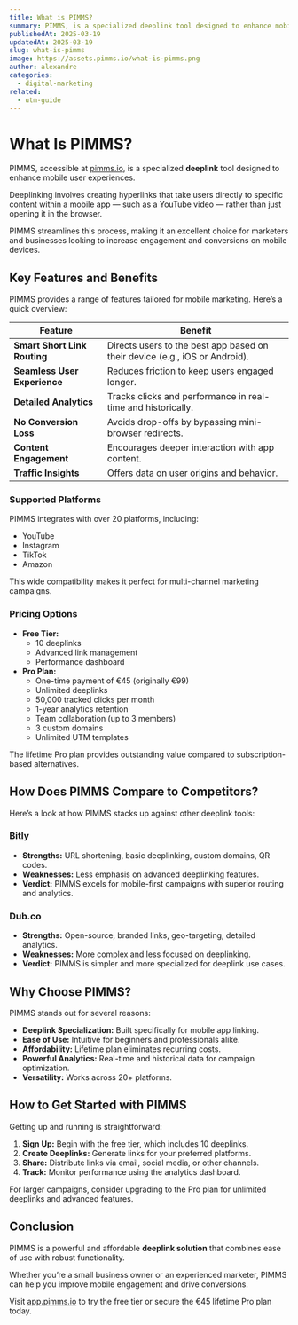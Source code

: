 ```yaml
---
title: What is PIMMS?
summary: PIMMS, is a specialized deeplink tool designed to enhance mobile user experiences.
publishedAt: 2025-03-19
updatedAt: 2025-03-19
slug: what-is-pimms
image: https://assets.pimms.io/what-is-pimms.png
author: alexandre
categories:
  - digital-marketing
related:
  - utm-guide
---
```


# What Is PIMMS?

PIMMS, accessible at [pimms.io](https://pimms.io), is a specialized **deeplink** tool designed to enhance mobile user experiences. 

Deeplinking involves creating hyperlinks that take users directly to specific content within a mobile app — such as a YouTube video — rather than just opening it in the browser. 

PIMMS streamlines this process, making it an excellent choice for marketers and businesses looking to increase engagement and conversions on mobile devices.

## Key Features and Benefits

PIMMS provides a range of features tailored for mobile marketing. Here’s a quick overview:

| **Feature**                  | **Benefit**                                                                 |
|------------------------------|-----------------------------------------------------------------------------|
| **Smart Short Link Routing** | Directs users to the best app based on their device (e.g., iOS or Android). |
| **Seamless User Experience** | Reduces friction to keep users engaged longer.                            |
| **Detailed Analytics**       | Tracks clicks and performance in real-time and historically.              |
| **No Conversion Loss**       | Avoids drop-offs by bypassing mini-browser redirects.                     |
| **Content Engagement**       | Encourages deeper interaction with app content.                           |
| **Traffic Insights**         | Offers data on user origins and behavior.                                 |

### Supported Platforms
PIMMS integrates with over 20 platforms, including:
- YouTube
- Instagram
- TikTok
- Amazon

This wide compatibility makes it perfect for multi-channel marketing campaigns.

### Pricing Options
- **Free Tier:**
  - 10 deeplinks
  - Advanced link management
  - Performance dashboard
- **Pro Plan:**
  - One-time payment of €45 (originally €99)
  - Unlimited deeplinks
  - 50,000 tracked clicks per month
  - 1-year analytics retention
  - Team collaboration (up to 3 members)
  - 3 custom domains
  - Unlimited UTM templates

The lifetime Pro plan provides outstanding value compared to subscription-based alternatives.

## How Does PIMMS Compare to Competitors?

Here’s a look at how PIMMS stacks up against other deeplink tools:

### Bitly
- **Strengths:** URL shortening, basic deeplinking, custom domains, QR codes.
- **Weaknesses:** Less emphasis on advanced deeplinking features.
- **Verdict:** PIMMS excels for mobile-first campaigns with superior routing and analytics.

### Dub.co
- **Strengths:** Open-source, branded links, geo-targeting, detailed analytics.
- **Weaknesses:** More complex and less focused on deeplinking.
- **Verdict:** PIMMS is simpler and more specialized for deeplink use cases.

## Why Choose PIMMS?

PIMMS stands out for several reasons:
- **Deeplink Specialization:** Built specifically for mobile app linking.
- **Ease of Use:** Intuitive for beginners and professionals alike.
- **Affordability:** Lifetime plan eliminates recurring costs.
- **Powerful Analytics:** Real-time and historical data for campaign optimization.
- **Versatility:** Works across 20+ platforms.

## How to Get Started with PIMMS

Getting up and running is straightforward:
1. **Sign Up:** Begin with the free tier, which includes 10 deeplinks.
2. **Create Deeplinks:** Generate links for your preferred platforms.
3. **Share:** Distribute links via email, social media, or other channels.
4. **Track:** Monitor performance using the analytics dashboard.

For larger campaigns, consider upgrading to the Pro plan for unlimited deeplinks and advanced features.

## Conclusion

PIMMS is a powerful and affordable **deeplink solution** that combines ease of use with robust functionality. 

Whether you’re a small business owner or an experienced marketer, PIMMS can help you improve mobile engagement and drive conversions. 

Visit [app.pimms.io](https://app.pimms.io/register) to try the free tier or secure the €45 lifetime Pro plan today.